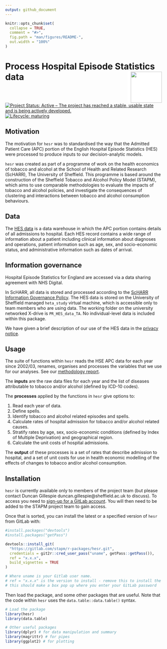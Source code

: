 ```yaml
---
output: github_document
---
```


<!-- README.md is generated from README.Rmd. Please edit that file -->

```r
knitr::opts_chunk$set(
  collapse = TRUE,
  comment = "#>",
  fig.path = "man/figures/README-",
  out.width = "100%"
)
```
# Process Hospital Episode Statistics data <img src="logo.png" align="right" style="padding-left:10px;background-color:white;" width="100" height="100" />


<!-- badges: start -->
[![Project Status: Active – The project has reached a stable, usable state and is being actively developed.](https://www.repostatus.org/badges/latest/active.svg)](https://www.repostatus.org/#active)
[![Lifecycle: maturing](https://img.shields.io/badge/lifecycle-maturing-blue.svg)](https://www.tidyverse.org/lifecycle/#maturing)
<!-- badges: end -->


## Motivation
The motivation for `hesr` was to standardised the way that the Admitted Patient Care (APC) portion of the English Hospital Episode Statistics (HES) were processed to produce inputs to our decision-analytic models.   

`hesr` was created as part of a programme of work on the health economics of tobacco and alcohol at the School of Health and Related Research (ScHARR), The University of Sheffield. This programme is based around the construction of the Sheffield Tobacco and Alcohol Policy Model (STAPM), which aims to use comparable methodologies to evaluate the impacts of tobacco and alcohol policies, and investigate the consequences of clustering and interactions between tobacco and alcohol consumption behaviours.   

## Data
The [HES data](https://digital.nhs.uk/data-and-information/data-tools-and-services/data-services/hospital-episode-statistics) is a data warehouse in which the APC portion contains details of all admissions to hospital. Each HES record contains a wide range of information about a patient including clinical information about diagnoses and operations, patient information such as age, sex, and socio-economic status, and administrative information such as dates of arrival.

## Information governance
Hospital Episode Statistics for England are accessed via a data sharing agreement with NHS Digital.    

In ScHARR, all data is stored and processed according to the [ScHARR Information Governance Policy](https://www.sheffield.ac.uk/scharr/research/igov/policy00). The HES data is stored on the University of Sheffield managed `heta_study` virtual machine, which is accessible only to team members who are using data. The working folder on the university networked X-drive is `PR_HES_data_TA`. No individual-level data is included within this package.   

We have given a brief description of our use of the HES data in the [privacy notice](https://stapm.gitlab.io/HES_privacy_notice.html).   


## Usage
The suite of functions within `hesr` reads the HSE APC data for each year since 2002/03, renames, organises and processes the variables that we use for our analyses. See our [methodology report](https://stapm.gitlab.io/model-inputs/hosp_eng_methods_report/English_secondary_care_modelling_report.pdf).      

The **inputs** are the raw data files for each year and the list of diseases attributable to tobacco and/or alcohol (defined by ICD-10 codes).   

The **processes** applied by the functions in `hesr` give options to:    

1. Read each year of data.    
1. Define spells.    
1. Identify tobacco and alcohol related episodes and spells.      
1. Calculate rates of hospital admission for tobacco and/or alcohol related causes.    
1. Stratify rates by age, sex, socio-economic conditions (defined by Index of Multiple Deprivation) and geographical region.    
1. Calculate the unit costs of hospital admissions.   

The **output** of these processes is a set of rates that describe admission to hospital, and a set of unit costs for use in health economic modelling of the effects of changes to tobacco and/or alcohol consumption.        

## Installation
`hesr` is currently available only to members of the project team (but please contact Duncan Gillespie duncan.gillespie@sheffield.ac.uk to discuss). To access you need to [sign-up for a GitLab account](https://gitlab.com/). You will then need to be added to the STAPM project team to gain access.   

Once that is sorted, you can install the latest or a specified version of `hesr` from GitLab with:     

```r
#install.packages("devtools")
#install.packages("getPass")

devtools::install_git(
  "https://gitlab.com/stapm/r-packages/hesr.git", 
  credentials = git2r::cred_user_pass("uname", getPass::getPass()),
  ref = "x.x.x",
  build_vignettes = TRUE
)

# Where uname is your Gitlab user name.
# ref = "x.x.x" is the version to install - remove this to install the latest version
# this should make a box pop up where you enter your GitLab password
```

Then load the package, and some other packages that are useful. Note that the code within `hesr` uses the `data.table::data.table()` syntax.  

```r
# Load the package
library(hesr)
library(data.table)

# Other useful packages
library(dplyr) # for data manipulation and summary
library(magrittr) # for pipes
library(ggplot2) # for plotting
```
